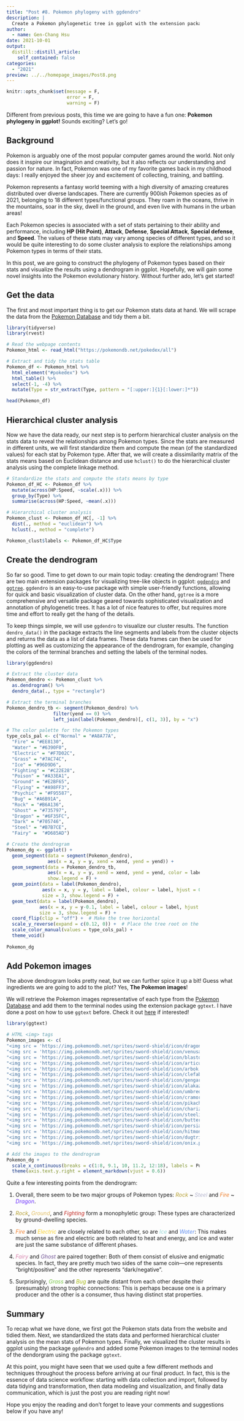 ```yaml
---
title: "Post #8. Pokemon phylogeny with ggdendro"
description: |
  Create a Pokemon phylogenetic tree in ggplot with the extension package ggdendro.
author:
  - name: Gen-Chang Hsu
date: 2021-10-01
output:
  distill::distill_article:
    self_contained: false
categories:
  - "2021"
preview: ../../homepage_images/Post8.png
---
```



<!-- Webpage style -->
<style>
d-article a {
    color: #2780e3 !important;
    border-bottom: none !important;
}

d-article a:hover {
    color: #2780e3 !important;
    border-bottom: 2px solid !important;
}

d-byline {
    margin-left: -10% !important;
}

d-title {
    margin-left: -10%;
}

d-title h1{
    font-size: 45px;
    width: 130%;
}

d-article {
    margin-left: -10%;
}

p {
    width: 120%;
}

d-article h2 {
    width: 120%;
}

d-article h3 {
  width: 120%;
  font-size: 28px;
}

div.article-footer{
    width: 120%;
}

d-article div.sourceCode { 
    width: 120% !important;
}

d-article pre { 
    width: 120% !important;
}

div.l-body {
    width: 120% !important;
}

</style>

```r
knitr::opts_chunk$set(message = F, 
                      error = F, 
                      warning = F)

```

<!-- Start of the article -->

Different from previous posts, this time we are going to have a fun one: **Pokemon phylogeny in ggplot!** Sounds exciting? Let's go!

## Background
Pokemon is arguably one of the most popular computer games around the world. Not only does it inspire our imagination and creativity, but it also reflects our understanding and passion for nature. In fact, Pokemon was one of my favorite games back in my childhood days: I really enjoyed the sheer joy and excitement of collecting, training, and battling.   

Pokemon represents a fantasy world teeming with a high diversity of amazing creatures distributed over diverse landscapes. There are currently 900ish Pokemon species as of 2021, belonging to 18 different types/functional groups. They roam in the oceans, thrive in the mountains, soar in the sky, dwell in the ground, and even live with humans in the urban areas!

Each Pokemon species is associated with a set of stats pertaining to their ability and performance, including **HP (Hit Point)**, **Attack**, **Defense**, **Special Attack**, **Special defense**, and **Speed**. The values of these stats may vary among species of different types, and so it would be quite interesting to do some cluster analysis to explore the relationships among Pokemon types in terms of their stats.

In this post, we are going to construct the phylogeny of Pokemon types based on their stats and visualize the results using a dendrogram in ggplot. Hopefully, we will gain some novel insights into the Pokemon evolutionary history. Without further ado, let's get started!


## Get the data
The first and most important thing is to get our Pokemon stats data at hand. We will scrape the data from the [Pokemon Database](https://pokemondb.net/pokedex/all) and tidy them a bit.    

```r
library(tidyverse)
library(rvest)

# Read the webpage contents
Pokemon_html <- read_html("https://pokemondb.net/pokedex/all")

# Extract and tidy the stats table
Pokemon_df <- Pokemon_html %>% 
  html_element("#pokedex") %>% 
  html_table() %>%
  select(-1, -4) %>%
  mutate(Type = str_extract(Type, pattern = "[:upper:]{1}[:lower:]*"))

head(Pokemon_df)

```

## Hierarchical cluster analysis 
Now we have the data ready, our next step is to perform hierarchical cluster analysis on the stats data to reveal the relationships among Pokemon types. Since the stats are measured in different units, we will first standardize them and compute the mean (of the standardized values) for each stat by Pokemon type. After that, we will create a dissimilarity matrix of the stats means based on Euclidean distance and use `hclust()` to do the hierarchical cluster analysis using the complete linkage method.

```r
# Standardize the stats and compute the stats means by type
Pokemon_df_HC <- Pokemon_df %>% 
  mutate(across(HP:Speed, ~scale(.x))) %>%
  group_by(Type) %>% 
  summarise(across(HP:Speed, ~mean(.x)))

# Hierarchical cluster analysis  
Pokemon_clust <- Pokemon_df_HC[, -1] %>% 
  dist(., method = "euclidean") %>%
  hclust(., method = "complete")

Pokemon_clust$labels <- Pokemon_df_HC$Type

```

## Create the dendrogram
So far so good. Time to get down to our main topic today: creating the dendrogram! There are two main extension packages for visualizing tree-like objects in ggplot: [`ggdendro`](https://cran.r-project.org/web/packages/ggdendro/vignettes/ggdendro.html) and [`ggtree`](https://yulab-smu.top/treedata-book/index.html). `ggdendro` is an easy-to-use package with simple user-friendly functions, allowing for quick and basic visualization of cluster data. On the other hand, `ggtree` is a more comprehensive and versatile package geared towards sophisticated visualization and annotation of phylogenetic trees. It has a lot of nice features to offer, but requires more time and effort to really get the hang of the details.

To keep things simple, we will use `ggdendro` to visualize our cluster results. The function `dendro_data()` in the package extracts the line segments and labels from the cluster objects and returns the data as a list of data frames.
These data frames can then be used for plotting as well as customizing the appearance of the dendrogram, for example, changing the colors of the terminal branches and setting the labels of the terminal nodes.

```r
library(ggdendro)

# Extract the cluster data
Pokemon_dendro <- Pokemon_clust %>% 
  as.dendrogram() %>%
  dendro_data(., type = "rectangle")

# Extract the terminal branches
Pokemon_dendro_tb <- segment(Pokemon_dendro) %>%
                 filter(yend == 0) %>%
                 left_join(label(Pokemon_dendro)[, c(1, 3)], by = "x")

# The color palette for the Pokemon types
type_cols_pal <- c("Normal" = "#A8A77A", 
  "Fire" = "#EE8130", 
  "Water" = "#6390F0", 
  "Electric" = "#F7D02C",
  "Grass" = "#7AC74C",
  "Ice" = "#96D9D6",
  "Fighting" = "#C22E28",
  "Poison" = "#A33EA1",
  "Ground" = "#E2BF65",
  "Flying" = "#A98FF3",
  "Psychic" = "#F95587",
  "Bug" = "#A6B91A",
  "Rock" = "#B6A136",
  "Ghost" = "#735797",
  "Dragon" = "#6F35FC",
  "Dark" = "#705746",
  "Steel" = "#B7B7CE",
  "Fairy" =  "#D685AD")

# Create the dendrogram
Pokemon_dg <- ggplot() +
  geom_segment(data = segment(Pokemon_dendro), 
               aes(x = x, y = y, xend = xend, yend = yend)) +
  geom_segment(data = Pokemon_dendro_tb, 
               aes(x = x, y = y, xend = xend, yend = yend, color = label),
               show.legend = F) +
  geom_point(data = label(Pokemon_dendro), 
             aes(x = x, y = y, label = label, colour = label, hjust = 0), 
             size = 3, show.legend = F) +
  geom_text(data = label(Pokemon_dendro), 
            aes(x = x, y = y-0.1, label = label, colour = label, hjust = 0), 
            size = 3, show.legend = F) + 
  coord_flip(clip = "off") +  # Make the tree horizontal
  scale_y_reverse(expand = c(0.12, 0)) +  # Place the tree root on the left
  scale_color_manual(values = type_cols_pal) + 
  theme_void()
  
Pokemon_dg
```

## Add Pokemon images
The above dendrogram looks pretty neat, but we can further spice it up a bit! Guess what ingredients we are going to add to the plot? Yes, **The Pokemon images**!

We will retrieve the Pokemon images representative of each type from the [Pokemon Database](https://pokemondb.net/pokedex/all) and add them to the terminal nodes using the extension package `ggtext`. I have done a post on how to use `ggtext` before. Check it out [here](https://genchanghsu.github.io/ggGallery/posts/2021-07-10-post-5-awesome-text-display-with-ggtext/) if interested!

```r
library(ggtext)

# HTML <img> tags
Pokemon_images <- c(
"<img src = 'https://img.pokemondb.net/sprites/sword-shield/icon/dragonite.png' height = '15' width = '17'/>",
"<img src = 'https://img.pokemondb.net/sprites/sword-shield/icon/venusaur.png' height = '13' width = '15'/>",
"<img src = 'https://img.pokemondb.net/sprites/sword-shield/icon/blastoise.png' height = '15' width = '17'/>",
"<img src = 'https://img.pokemondb.net/sprites/sword-shield/icon/articuno.png' height = '15' width = '17'/>",
"<img src = 'https://img.pokemondb.net/sprites/sword-shield/icon/arbok.png' height = '17' width = '19'/>",
"<img src = 'https://img.pokemondb.net/sprites/sword-shield/icon/clefable.png' height = '15' width = '17'/>",
"<img src = 'https://img.pokemondb.net/sprites/sword-shield/icon/gengar.png' height = '15' width = '17'/>",
"<img src = 'https://img.pokemondb.net/sprites/sword-shield/icon/alakazam.png' height = '15' width = '17'/>",
"<img src = 'https://img.pokemondb.net/sprites/sword-shield/icon/umbreon.png' height = '18' width = '20'/>",
"<img src = 'https://img.pokemondb.net/sprites/sword-shield/icon/cramorant.png' height = '18' width = '20'/>",
"<img src = 'https://img.pokemondb.net/sprites/sword-shield/icon/pikachu.png' height = '25' width = '27'/>",
"<img src = 'https://img.pokemondb.net/sprites/sword-shield/icon/charizard.png' height = '15' width = '17'/>",
"<img src = 'https://img.pokemondb.net/sprites/sword-shield/icon/steelix.png' height = '15' width = '17'/>",
"<img src = 'https://img.pokemondb.net/sprites/sword-shield/icon/butterfree.png' height = '15' width = '17'/>",
"<img src = 'https://img.pokemondb.net/sprites/sword-shield/icon/persian.png' height = '15' width = '17'/>",
"<img src = 'https://img.pokemondb.net/sprites/sword-shield/icon/hitmonchan.png' height = '15' width = '17'/>",
"<img src = 'https://img.pokemondb.net/sprites/sword-shield/icon/dugtrio.png' height = '15' width = '17'/>",
"<img src = 'https://img.pokemondb.net/sprites/sword-shield/icon/onix.png' height = '15' width = '17'/>")

# Add the images to the dendrogram
Pokemon_dg + 
  scale_x_continuous(breaks = c(1:8, 9.1, 10, 11.2, 12:18), labels = Pokemon_images, position = "top") +
  theme(axis.text.y.right = element_markdown(vjust = 0.6)) 

```

Quite a few interesting points from the dendrogram:

1. Overall, there seem to be two major groups of Pokemon types: <span style="color:#B6A136">*Rock*</span> ~ <span style="color:#B7B7CE">*Steel*</span> and <span style="color:#EE8130">*Fire*</span> ~ <span style="color:#6F35FC">*Dragon*</span>. 

2. <span style="color:#B6A136">*Rock*</span>, <span style="color:#E2BF65">*Ground*</span>, and <span style="color:#C22E28">*Fighting*</span> form a monophyletic group: These types are characterized by ground-dwelling species.

3. <span style="color:#EE8130">*Fire*</span> and <span style="color:#F7D02C">*Electric*</span> are closely related to each other, so are <span style="color:#96D9D6">*Ice*</span> and <span style="color:#6390F0">*Water*</span>: This makes much sense as fire and electric are both related to heat and energy, and ice and water are just the same substance of different phases.

4. <span style="color:#D685AD">*Fairy*</span> and <span style="color:#735797">*Ghost*</span> are paired together: Both of them consist of elusive and enigmatic species. In fact, they are pretty much two sides of the same coin—one represents "bright/positive" and the other represents "dark/negative".

5. Surprisingly, <span style="color:#7AC74C">*Grass*</span> and <span style="color:#A6B91A">*Bug*</span> are quite distant from each other despite their (presumably) strong trophic connections: This is perhaps because one is a primary producer and the other is a consumer, thus having distinct stat properties.


## Summary
To recap what we have done, we first got the Pokemon stats data from the website and tidied them. Next, we standardized the stats data and performed hierarchical cluster analysis on the mean stats of Pokemon types. Finally, we visualized the cluster results in ggplot using the package `ggdendro` and added some Pokemon images to the terminal nodes of the dendorgram using the package `ggtext`.

At this point, you might have seen that we used quite a few different methods and techniques throughout the process before arriving at our final product. In fact, this is the essence of data science workflow: starting with data collection and import, followed by data tidying and transformation, then data modeling and visualization, and finally data communication, which is just the post you are reading right now! 

Hope you enjoy the reading and don't forget to leave your comments and suggestions below if you have any!


